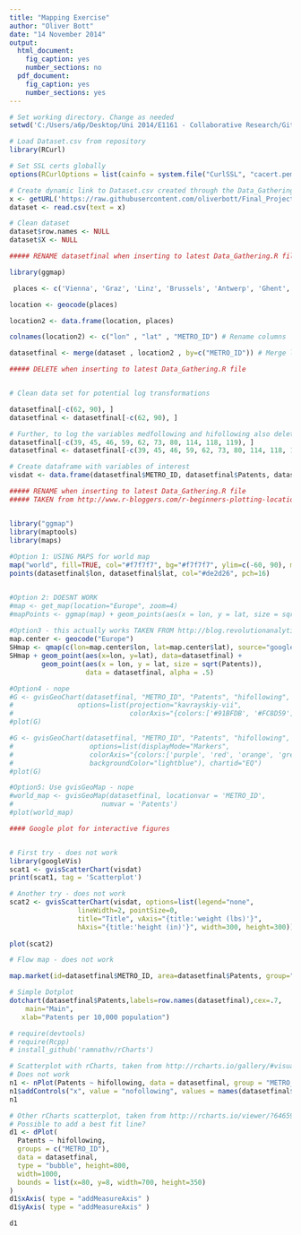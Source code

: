 ```yaml
---
title: "Mapping Exercise"
author: "Oliver Bott"
date: "14 November 2014"
output:
  html_document:
    fig_caption: yes
    number_sections: no
  pdf_document:
    fig_caption: yes
    number_sections: yes
---
```


```r
# Set working directory. Change as needed
setwd('C:/Users/a6p/Desktop/Uni 2014/E1161 - Collaborative Research/GitHub Clone/Final_Project/')

```

```r
# Load Dataset.csv from repository
library(RCurl)

# Set SSL certs globally
options(RCurlOptions = list(cainfo = system.file("CurlSSL", "cacert.pem", package = "RCurl")))

# Create dynamic link to Dataset.csv created through the Data_Gathering.R
x <- getURL('https://raw.githubusercontent.com/oliverbott/Final_Project/master/Data/Dataset.csv')
dataset <- read.csv(text = x)

# Clean dataset
dataset$row.names <- NULL
dataset$X <- NULL

```


```r
##### RENAME datasetfinal when inserting to latest Data_Gathering.R file

library(ggmap)

 places <- c('Vienna', 'Graz', 'Linz', 'Brussels', 'Antwerp', 'Ghent', 'Liege', 'Berlin', 'Hamburg', 'Munich', 'Cologne', 'Frankfurt', 'Essen', 'Stuttgart', 'Leipzig', 'Dresden', 'Dortmund', 'Dusseldorf', 'Bremen', 'Hanover', 'Bochum', 'Freiburg', 'Augsburg', 'Bonn', 'Karlsruhe', 'Duisburg', 'Mannheim', 'Aachen', 'Copenhagen', 'Tallinn', 'Madrid', 'Barcelona', 'Valencia', 'Seville', 'Zaragoza', 'Malaga', 'Palmas', 'Bilbao', 'Helsinki', 'Paris', 'Lyon', 'Toulouse', 'Strasbourg', 'Bordeaux', 'Nantes', 'Lille', 'Montpellier', 'Rennes', 'Grenoble', 'Toulon', 'Marseille', 'Nice', 'Rouen', 'Rome', 'Milan', 'Naples', 'Turin', 'Palermo', 'Genova', 'Florence', 'Bari', 'Bologna', 'Catania', 'Venice', 'Mito', 'Tokyo', 'Kofu', 'Nagoya', 'Numazu', 'Osaka', 'Okayama', 'Kurashiki', 'Fukuyama', 'Hiroshima', 'Takamatsu', 'Monterrey', 'Irapuato', 'Hague', 'Amsterdam', 'Rotterdam', 'Utrecht', 'Eindhoven', 'Oslo', 'Lisbon', 'Porto', 'Stockholm', 'Gothenburg', 'Malmo', 'Seattle', 'Portland', 'Minneapolis', 'Milwaukee', 'Madison', 'Buffalo', 'Albany', 'Detroit', 'Boston', 'Chicago', 'Providence', 'Toledo', 'Cleveland', 'Omaha', 'Akron', 'Pittsburgh', 'Harrisburg', 'Philadelphia', 'Columbus', 'Denver', 'Indianapolis', 'Dayton', 'Baltimore', 'Cincinnati', 'Washington', 'Louisville',  'Wichita', 'Richmond', 'Fresno', 'Nashville', 'Tulsa', 'Raleigh', 'Charlotte', 'Albuquerque', 'Memphis', 'Columbia', 'Atlanta', 'Phoenix',  'Dallas', 'Charleston', 'Tucson', 'Austin', 'Jacksonville', 'Houston', 'Orlando', 'Tampa', 'Miami')

location <- geocode(places)

location2 <- data.frame(location, places)

colnames(location2) <- c("lon" , "lat" , "METRO_ID") # Rename columns

datasetfinal <- merge(dataset , location2 , by=c("METRO_ID")) # Merge location vectors with main data set
```



```r
##### DELETE when inserting to latest Data_Gathering.R file


# Clean data set for potential log transformations

datasetfinal[-c(62, 90), ]
datasetfinal <- datasetfinal[-c(62, 90), ]

# Further, to log the variables medfollowing and hifollowing also delete these rows of these cities
datasetfinal[-c(39, 45, 46, 59, 62, 73, 80, 114, 118, 119), ]
datasetfinal <- datasetfinal[-c(39, 45, 46, 59, 62, 73, 80, 114, 118, 119), ]

# Create dataframe with variables of interest
visdat <- data.frame(datasetfinal$METRO_ID, datasetfinal$Patents, datasetfinal$hifollowing)

```


```r
##### RENAME when inserting to latest Data_Gathering.R file
##### TAKEN from http://www.r-bloggers.com/r-beginners-plotting-locations-on-to-a-world-map/


library("ggmap")
library(maptools)
library(maps)
 
#Option 1: USING MAPS for world map
map("world", fill=TRUE, col="#f7f7f7", bg="#f7f7f7", ylim=c(-60, 90), mar=c(0,0,0,0))
points(datasetfinal$lon, datasetfinal$lat, col="#de2d26", pch=16)


#Option 2: DOESNT WORK
#map <- get_map(location="Europe", zoom=4)
#mapPoints <- ggmap(map) + geom_points(aes(x = lon, y = lat, size = sqrt(Patents)), data(datasetfinal, alpha = .5)
                                      
#Option3 - this actually works TAKEN FROM http://blog.revolutionanalytics.com/2012/07/making-beautiful-maps-in-r-with-ggmap.html
map.center <- geocode("Europe")
SHmap <- qmap(c(lon=map.center$lon, lat=map.center$lat), source="google", zoom=4)
SHmap + geom_point(aes(x=lon, y=lat), data=datasetfinal) + 
        geom_point(aes(x = lon, y = lat, size = sqrt(Patents)), 
                   data = datasetfinal, alpha = .5)

#Option4 - nope
#G <- gvisGeoChart(datasetfinal, "METRO_ID", "Patents", "hifollowing",
#                options=list(projection="kavrayskiy-vii",
#                             colorAxis="{colors:['#91BFDB', '#FC8D59']}"))
#plot(G)

#G <- gvisGeoChart(datasetfinal, "METRO_ID", "Patents", "hifollowing",
#                   options=list(displayMode="Markers", 
#                   colorAxis="{colors:['purple', 'red', 'orange', 'grey']}",
#                   backgroundColor="lightblue"), chartid="EQ")
#plot(G)

#Option5: Use gvisGeoMap - nope
#world_map <- gvisGeoMap(datasetfinal, locationvar = 'METRO_ID',
#                      numvar = 'Patents')
#plot(world_map)


```

```r
#### Google plot for interactive figures


# First try - does not work
library(googleVis)
scat1 <- gvisScatterChart(visdat)
print(scat1, tag = 'Scatterplot')

# Another try - does not work
scat2 <- gvisScatterChart(visdat, options=list(legend="none",
                 lineWidth=2, pointSize=0,
                 title="Title", vAxis="{title:'weight (lbs)'}",
                 hAxis="{title:'height (in)'}", width=300, height=300))
 
plot(scat2)


```

```r
# Flow map - does not work

map.market(id=datasetfinal$METRO_ID, area=datasetfinal$Patents, group="METRO_ID", color=datasetfinal$Patents, main="FlowingData Map")

# Simple Dotplot
dotchart(datasetfinal$Patents,labels=row.names(datasetfinal),cex=.7,
    main="Main", 
   xlab="Patents per 10,000 population")

# require(devtools)
# require(Rcpp)
# install_github('ramnathv/rCharts')

# Scatterplot with rCharts, taken from http://rcharts.io/gallery/#visualizationType=scatterplot
# Does not work
n1 <- nPlot(Patents ~ hifollowing, data = datasetfinal, group = "METRO_ID", type = "scatterChart")
n1$addControls("x", value = "nofollowing", values = names(datasetfinal$nofollowing))
n1

# Other rCharts scatterplot, taken from http://rcharts.io/viewer/?6465936#.VHWMY9KG8eg
# Possible to add a best fit line?
d1 <- dPlot(
  Patents ~ hifollowing,
  groups = c("METRO_ID"),
  data = datasetfinal,
  type = "bubble", height=800,
  width=1000,
  bounds = list(x=80, y=8, width=700, height=350)
)
d1$xAxis( type = "addMeasureAxis" )
d1$yAxis( type = "addMeasureAxis" )

d1

```

```r

```

